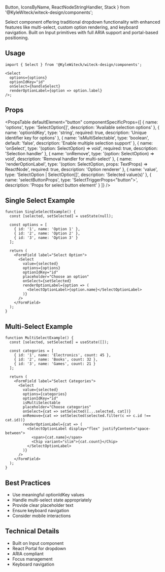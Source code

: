   Button,
  IconsByName,
  ReactNodeStringHandler,
  Stack
} from '@KyleWiteck/witeck-design/components';

Select component offering traditional dropdown functionality with enhanced
features like multi-select, custom option rendering, and keyboard navigation.
Built on Input primitives with full ARIA support and portal-based positioning.

<FormDepCallout />

## Usage

```tsx
import { Select } from '@KyleWiteck/witeck-design/components';

<Select
  options={options}
  optionIdKey="id"
  onSelect={handleSelect}
  renderOptionLabel={option => option.label}
/>;
```

## Props

<PropsTable
  defaultElement="button"
  componentSpecificProps={[
    {
      name: 'options',
      type: 'SelectOption[]',
      description: 'Available selection options'
    },
    {
      name: 'optionIdKey',
      type: 'string',
      required: true,
      description: 'Unique identifier key for options'
    },
    {
      name: 'isMultiSelectable',
      type: 'boolean',
      default: 'false',
      description: 'Enable multiple selection support'
    },
    {
      name: 'onSelect',
      type: '(option: SelectOption) => void',
      required: true,
      description: 'Selection handler'
    },
    {
      name: 'onRemove',
      type: '(option: SelectOption) => void',
      description: 'Removal handler for multi-select'
    },
    {
      name: 'renderOptionLabel',
      type: '(option: SelectOption, props: TextProps) => ReactNode',
      required: true,
      description: 'Option renderer'
    },
    {
      name: 'value',
      type: 'SelectOption | SelectOption[]',
      description: 'Selected value(s)'
    },
    {
      name: 'selectButtonProps',
      type: 'SelectTriggerProps<"button">',
      description: 'Props for select button element'
    }
  ]}
/>

## Single Select Example

```tsx live
function SingleSelectExample() {
  const [selected, setSelected] = useState(null);

  const options = [
    { id: '1', name: 'Option 1' },
    { id: '2', name: 'Option 2' },
    { id: '3', name: 'Option 3' }
  ];

  return (
    <FormField label="Select Option">
      <Select
        value={selected}
        options={options}
        optionIdKey="id"
        placeholder="Choose an option"
        onSelect={setSelected}
        renderOptionLabel={option => (
          <SelectOptionLabel>{option.name}</SelectOptionLabel>
        )}
      />
    </FormField>
  );
}
```

## Multi-Select Example

```tsx live
function MultiSelectExample() {
  const [selected, setSelected] = useState([]);

  const categories = [
    { id: '1', name: 'Electronics', count: 45 },
    { id: '2', name: 'Books', count: 32 },
    { id: '3', name: 'Games', count: 21 }
  ];

  return (
    <FormField label="Select Categories">
      <Select
        value={selected}
        options={categories}
        optionIdKey="id"
        isMultiSelectable
        placeholder="Choose categories"
        onSelect={cat => setSelected([...selected, cat])}
        onRemove={cat => setSelected(selected.filter(c => c.id !== cat.id))}
        renderOptionLabel={cat => (
          <SelectOptionLabel display="flex" justifyContent="space-between">
            <span>{cat.name}</span>
            <Chip variant="slim">{cat.count}</Chip>
          </SelectOptionLabel>
        )}
      />
    </FormField>
  );
}
```

## Best Practices

- Use meaningful optionIdKey values
- Handle multi-select state appropriately
- Provide clear placeholder text
- Ensure keyboard navigation
- Consider mobile interactions

## Technical Details

- Built on Input component
- React Portal for dropdown
- ARIA compliant
- Focus management
- Keyboard navigation
